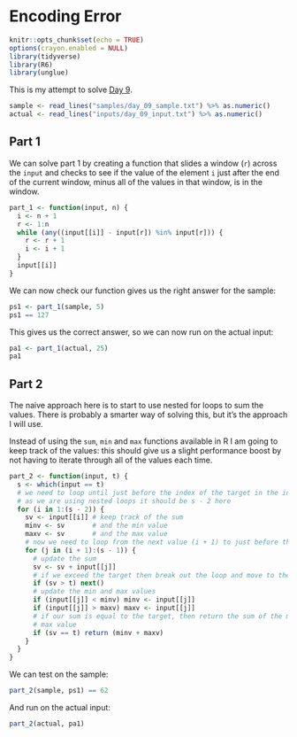 # Encoding Error

```r
knitr::opts_chunk$set(echo = TRUE)
options(crayon.enabled = NULL)
library(tidyverse)
library(R6)
library(unglue)
```

This is my attempt to solve [Day 9](https://adventofcode.com/2020/day/9).

```r
sample <- read_lines("samples/day_09_sample.txt") %>% as.numeric()
actual <- read_lines("inputs/day_09_input.txt") %>% as.numeric()
```

## Part 1

We can solve part 1 by creating a function that slides a window (`r`) across the `input` and checks to see if the value
of the element `i` just after the end of the current window, minus all of the values in that window, is in the window.
  
```r
part_1 <- function(input, n) {
  i <- n + 1
  r <- 1:n
  while (any((input[[i]] - input[r]) %in% input[r])) {
    r <- r + 1
    i <- i + 1
  }
  input[[i]]
}
```

We can now check our function gives us the right answer for the sample:

```r
ps1 <- part_1(sample, 5)
ps1 == 127
```

This gives us the correct answer, so we can now run on the actual input:

```r
pa1 <- part_1(actual, 25)
pa1
```

## Part 2

The naive approach here is to start to use nested for loops to sum the values. There is probably a smarter way of
solving this, but it's the approach I will use.

Instead of using the `sum`, `min` and `max` functions available in R I am going to keep track of the values: this should
give us a slight performance boost by not having to iterate through all of the values each time.

```r
part_2 <- function(input, t) {
  s <- which(input == t)
  # we need to loop until just before the index of the target in the input
  # as we are using nested loops it should be s - 2 here
  for (i in 1:(s - 2)) {
    sv <- input[[i]] # keep track of the sum
    minv <- sv       # and the min value
    maxv <- sv       # and the max value
    # now we need to loop from the next value (i + 1) to just before the target
    for (j in (i + 1):(s - 1)) {
      # update the sum
      sv <- sv + input[[j]]
      # if we exceed the target then break out the loop and move to the next i
      if (sv > t) next()
      # update the min and max values
      if (input[[j]] < minv) minv <- input[[j]]
      if (input[[j]] > maxv) maxv <- input[[j]]
      # if our sum is equal to the target, then return the sum of the min and
      # max value
      if (sv == t) return (minv + maxv)
    }
  }
}
```

We can test on the sample:

```r
part_2(sample, ps1) == 62
```

And run on the actual input:

```r
part_2(actual, pa1)
```
